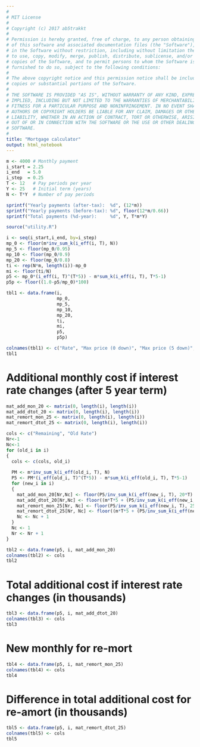 ```yaml
---
#
# MIT License
# 
# Copyright (c) 2017 ab5trakkt
# 
# Permission is hereby granted, free of charge, to any person obtaining a copy
# of this software and associated documentation files (the "Software"), to deal
# in the Software without restriction, including without limitation the rights
# to use, copy, modify, merge, publish, distribute, sublicense, and/or sell
# copies of the Software, and to permit persons to whom the Software is
# furnished to do so, subject to the following conditions:
# 
# The above copyright notice and this permission notice shall be included in all
# copies or substantial portions of the Software.
# 
# THE SOFTWARE IS PROVIDED "AS IS", WITHOUT WARRANTY OF ANY KIND, EXPRESS OR
# IMPLIED, INCLUDING BUT NOT LIMITED TO THE WARRANTIES OF MERCHANTABILITY,
# FITNESS FOR A PARTICULAR PURPOSE AND NONINFRINGEMENT. IN NO EVENT SHALL THE
# AUTHORS OR COPYRIGHT HOLDERS BE LIABLE FOR ANY CLAIM, DAMAGES OR OTHER
# LIABILITY, WHETHER IN AN ACTION OF CONTRACT, TORT OR OTHERWISE, ARISING FROM,
# OUT OF OR IN CONNECTION WITH THE SOFTWARE OR THE USE OR OTHER DEALINGS IN THE
# SOFTWARE.
#
title: "Mortgage calculator"
output: html_notebook
---
```

```r
m <- 4000 # Monthly payment
i_start = 2.25
i_end   = 5.0
i_step  = 0.25
T <- 12   # Pay periods per year
Y <- 25   # Initial term (years)
N <- T*Y  # Number of pay periods

sprintf("Yearly payments (after-tax):  %d", (12*m))
sprintf("Yearly payments (before-tax): %d", floor(12*m/0.66))
sprintf("Total payments (%d-year):     %d", Y, T*m*Y)
```

```r
source("utility.R")

i <- seq(i_start,i_end, by=i_step) 
mp_0 <- floor(m*inv_sum_k(i_eff(i, T), N))
mp_5 <- floor(mp_0/0.95)
mp_10 <- floor(mp_0/0.9)
mp_20 <- floor(mp_0/0.8)
ti <- rep(N*m, length(i))-mp_0
mi <- floor(ti/N)
p5 <- mp_0*(i_eff(i, T)^(T*5)) - m*sum_k(i_eff(i, T), T*5-1)
p5p <- floor((1.0-p5/mp_0)*100)

tbl1 <- data.frame(i,
                   mp_0,
                   mp_5,
                   mp_10,
                   mp_20,
                   ti,
                   mi,
                   p5,
                   p5p)

colnames(tbl1) <- c("Rate", "Max price (0 down)", "Max price (5 down)", "Max price (10 down)", "Max price (20 down)", "Total interest", "Monthly interest (25Y)", "Remaining after 5 years", "Percent paid after 5 years")
tbl1
```

# Additional monthly cost if interest rate changes (after 5 year term)
```r
mat_add_mon_20 <- matrix(0, length(i), length(i))
mat_add_dtot_20 <- matrix(0, length(i), length(i))
mat_remort_mon_25 <- matrix(0, length(i), length(i))
mat_remort_dtot_25 <- matrix(0, length(i), length(i))

cols <- c("Remaining", "Old Rate")
Nr<-1
Nc<-1
for (old_i in i)
{
  cols <- c(cols, old_i)
  
  PM <- m*inv_sum_k(i_eff(old_i, T), N)
  P5 <- PM*(i_eff(old_i, T)^(T*5)) - m*sum_k(i_eff(old_i, T), T*5-1)
  for (new_i in i)
  {
    mat_add_mon_20[Nr,Nc] <- floor(P5/inv_sum_k(i_eff(new_i, T), 20*T) - m)
    mat_add_dtot_20[Nr,Nc] <- floor((m*T*5 + (P5/inv_sum_k(i_eff(new_i, T), (Y-5)*T))*(Y-5)*T - m*T*Y)/1000)
    mat_remort_mon_25[Nr, Nc] <- floor(P5/inv_sum_k(i_eff(new_i, T), 25*T))
    mat_remort_dtot_25[Nr, Nc] <- floor((m*T*5 + (P5/inv_sum_k(i_eff(new_i, T), Y*T))*T*Y - m*T*Y)/1000)
    Nc <- Nc + 1
  }
  Nc <- 1
  Nr <- Nr + 1
}

tbl2 <- data.frame(p5, i, mat_add_mon_20)
colnames(tbl2) <- cols
tbl2
```

# Total additional cost if interest rate changes (in thousands)

```r

tbl3 <- data.frame(p5, i, mat_add_dtot_20)
colnames(tbl3) <- cols
tbl3
```


# New monthly for re-mort

```r
tbl4 <- data.frame(p5, i, mat_remort_mon_25)
colnames(tbl4) <- cols
tbl4
```
# Difference in total additional cost for re-amort (in thousands)
```r
tbl5 <- data.frame(p5, i, mat_remort_dtot_25)
colnames(tbl5) <- cols
tbl5
```
